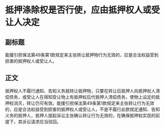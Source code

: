 # 抵押涤除权是否行使，应由抵押权人或受让人决定
## 副标题
能援引担保法第49条第1款规定来主张转让抵押物行为无效的，应是合法权益受到损害的抵押权人或受让人。
## 正文
抵押权人不履行通知、告知义务就转让抵押物，只要在转让后抵押人向抵押权人清偿债务，或受让人在得知受让物上有抵押权后代抵押人清偿债务，使物上设定的抵押权消灭，转让仍可有效。能援引担保法第49条第1款规定来主张转让行为无效的，应是合法权益受到损害的抵押权人或受让人，不是不履行此款规定通知、告知义务的抵押人，抵押人提起诉讼主张确认转让行为无效的，在确保抵押权实现的前提下，其诉讼请求应当驳回。